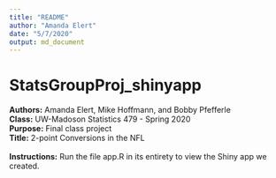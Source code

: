 ```yaml
---
title: "README"
author: "Amanda Elert"
date: "5/7/2020"
output: md_document
---
```


# StatsGroupProj_shinyapp
**Authors:** Amanda Elert, Mike Hoffmann, and Bobby Pfefferle 
<br>
**Class:** UW-Madoson Statistics 479 - Spring 2020
<br>
**Purpose:** Final class project
<br>
**Title:** 2-point Conversions in the NFL
<br>
<br>
**Instructions:** Run the file app.R in its entirety to view the Shiny app we created. 
